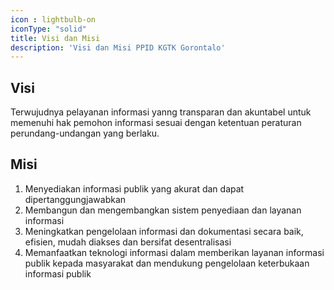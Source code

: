 ```yaml
---
icon : lightbulb-on
iconType: "solid"
title: Visi dan Misi
description: 'Visi dan Misi PPID KGTK Gorontalo'
---
```


## Visi

Terwujudnya pelayanan informasi yanng transparan dan akuntabel untuk memenuhi hak pemohon informasi sesuai dengan ketentuan peraturan perundang-undangan yang berlaku.

## Misi

1. Menyediakan informasi publik yang akurat dan dapat dipertanggungjawabkan
2. Membangun dan mengembangkan sistem penyediaan dan layanan informasi
3. Meningkatkan pengelolaan informasi dan dokumentasi secara baik, efisien, mudah diakses dan bersifat desentralisasi
4. Memanfaatkan teknologi informasi dalam memberikan layanan informasi publik kepada masyarakat dan mendukung pengelolaan keterbukaan informasi publik